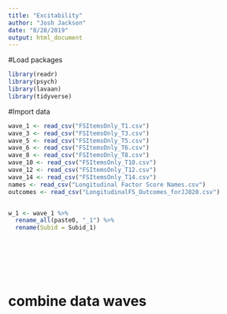 ```yaml
---
title: "Excitability"
author: "Josh Jackson"
date: "8/28/2019"
output: html_document
---
```


#Load packages
```r
library(readr)
library(psych)
library(lavaan)
library(tidyverse)
```


#Import data
```r

wave_1 <- read_csv("FSItemsOnly_T1.csv")
wave_3 <- read_csv("FSItemsOnly_T3.csv")
wave_5 <- read_csv("FSItemsOnly_T5.csv")
wave_6 <- read_csv("FSItemsOnly_T6.csv")
wave_8 <- read_csv("FSItemsOnly_T8.csv")
wave_10 <- read_csv("FSItemsOnly_T10.csv")
wave_12 <- read_csv("FSItemsOnly_T12.csv")
wave_14 <- read_csv("FSItemsOnly_T14.csv")
names <- read_csv("Longitudinal Factor Score Names.csv")
outcomes <- read_csv("LongitudinalFS_Outcomes_forJJ828.csv")


w_1 <- wave_1 %>% 
  rename_all(paste0, "_1") %>% 
  rename(Subid = Subid_1)
  







```

# combine data waves
```r

```
